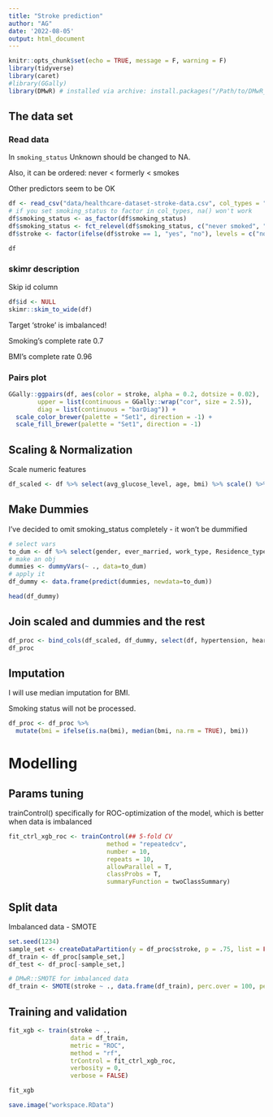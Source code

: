 ```yaml
---
title: "Stroke prediction"
author: "AG"
date: '2022-08-05'
output: html_document
---
```


```r
knitr::opts_chunk$set(echo = TRUE, message = F, warning = F)
library(tidyverse)
library(caret)
#library(GGally)
library(DMwR) # installed via archive: install.packages("/Path/to/DMwR_0.4.1.tar.gz", repos=NULL, type="source" )

```

## The data set

### Read data

In `smoking_status` Unknown should be changed to NA.

Also, it can be ordered: never < formerly < smokes

Other predictors seem to be OK

```r
df <- read_csv("data/healthcare-dataset-stroke-data.csv", col_types = "cfdfffffddcf", na = c("Unknown", "N/A"))
# if you set smoking_status to factor in col_types, na() won't work
df$smoking_status <- as_factor(df$smoking_status)
df$smoking_status <- fct_relevel(df$smoking_status, c("never smoked", "formerly smoked", "smokes"))
df$stroke <- factor(ifelse(df$stroke == 1, "yes", "no"), levels = c("no", "yes"))

df
```

### skimr description

Skip id column

```r
df$id <- NULL
skimr::skim_to_wide(df)
```

Target 'stroke' is imbalanced!

Smoking's complete rate 0.7

BMI's complete rate 0.96

### Pairs plot

```r
GGally::ggpairs(df, aes(color = stroke, alpha = 0.2, dotsize = 0.02), 
        upper = list(continuous = GGally::wrap("cor", size = 2.5)),
        diag = list(continuous = "barDiag")) +
  scale_color_brewer(palette = "Set1", direction = -1) +
  scale_fill_brewer(palette = "Set1", direction = -1)
```


## Scaling & Normalization

Scale numeric features

```r
df_scaled <- df %>% select(avg_glucose_level, age, bmi) %>% scale() %>% data.frame()
```

## Make Dummies

I've decided to omit smoking_status completely - it won't be dummified

```r
# select vars
to_dum <- df %>% select(gender, ever_married, work_type, Residence_type)
# make an obj
dummies <- dummyVars(~ ., data=to_dum)
# apply it
df_dummy <- data.frame(predict(dummies, newdata=to_dum))

head(df_dummy)
```

## Join scaled and dummies and the rest

```r
df_proc <- bind_cols(df_scaled, df_dummy, select(df, hypertension, heart_disease, stroke))
df_proc
```

## Imputation

I will use median imputation for BMI.

Smoking status will not be processed.

```r
df_proc <- df_proc %>% 
  mutate(bmi = ifelse(is.na(bmi), median(bmi, na.rm = TRUE), bmi))
```

# Modelling

## Params tuning

trainControl() specifically for ROC-optimization of the model, which is better when data is imbalanced

```r
fit_ctrl_xgb_roc <- trainControl(## 5-fold CV
                           method = "repeatedcv",
                           number = 10,
                           repeats = 10, 
                           allowParallel = T,
                           classProbs = T,
                           summaryFunction = twoClassSummary)
```

## Split data

Imbalanced data - SMOTE

```r
set.seed(1234)
sample_set <- createDataPartition(y = df_proc$stroke, p = .75, list = FALSE)
df_train <- df_proc[sample_set,]
df_test <- df_proc[-sample_set,]

# DMwR::SMOTE for imbalanced data
df_train <- SMOTE(stroke ~ ., data.frame(df_train), perc.over = 100, perc.under = 200)
```

## Training and validation

```r
fit_xgb <- train(stroke ~ ., 
                 data = df_train, 
                 metric = "ROC", 
                 method = "rf", 
                 trControl = fit_ctrl_xgb_roc,
                 verbosity = 0,
                 verbose = FALSE)

fit_xgb
```

```r
save.image("workspace.RData")
```

